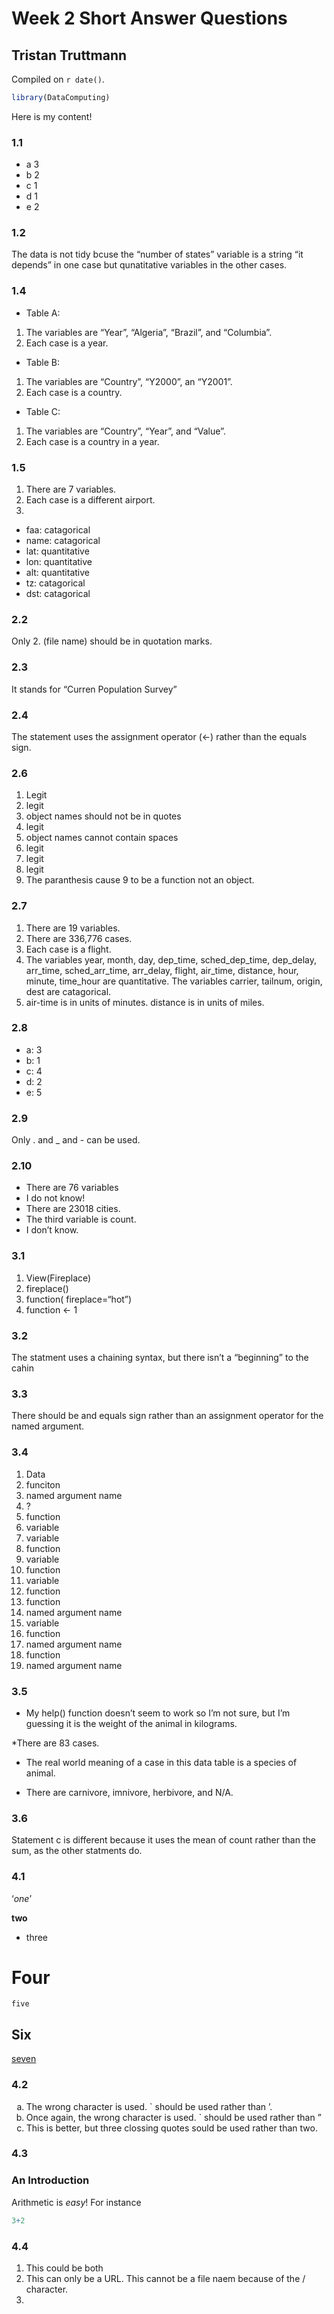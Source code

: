 # Week 2 Short Answer Questions

## Tristan Truttmann

<!-- leave this material as is -->
Compiled on `r date()`.

```r
library(DataComputing)
```
<!-- put your content after this line -->

Here is my content!

### 1.1

* a 3
* b 2
* c 1
* d 1
* e 2

### 1.2 

The data is not tidy bcuse the "number of states" variable is a string "it depends" in one case but qunatitative variables in the other cases. 

### 1.4 

* Table A: 
(1) The variables are "Year", "Algeria", "Brazil", and "Columbia". 
(2) Each case is a year. 

* Table B: 
(1) The variables are "Country", "Y2000", an "Y2001".  
(2) Each case is a country.

* Table C: 
(1) The variables are "Country", "Year", and "Value". 
(2) Each case is a country in a year. 

### 1.5

(1) There are 7 variables. 
(2) Each case is a different airport.
(3) 
* faa: catagorical
* name: catagorical
* lat: quantitative
* lon: quantitative
* alt: quantitative
* tz: catagorical
* dst: catagorical

### 2.2

Only 2. (file name) should be in quotation marks. 

### 2.3 

It stands for "Curren Population Survey"

### 2.4 

The statement uses the assignment operator (<-) rather than the equals sign. 

### 2.6

(1) Legit
(2) legit
(3) object names should not be in quotes
(4) legit
(5) object names cannot contain spaces
(6) legit
(7) legit
(8) legit
(9) The paranthesis cause 9 to be a function not an object.  

### 2.7

(1) There are 19 variables. 
(2) There are 336,776 cases. 
(3) Each case is a flight. 
(4) The variables year, month, day, dep_time, sched_dep_time, dep_delay, arr_time, sched_arr_time, arr_delay, flight, air_time, distance, hour, minute, time_hour are quantitative.  The variables carrier, tailnum, origin, dest are catagorical. 
(5) air-time is in units of minutes.  distance is in units of miles. 

### 2.8

* a: 3
* b: 1
* c: 4
* d: 2
* e: 5

### 2.9 

Only . and _ and - can be used. 

### 2.10

* There are 76 variables
* I do not know! 
* There are 23018 cities. 
* The third variable is count. 
* I don't know.

### 3.1

(1) View(Fireplace)
(2) fireplace()
(3) function( fireplace="hot")
(4) function <- 1 

### 3.2 

The statment uses a chaining syntax, but there isn't a "beginning" to the cahin

### 3.3 

There should be and equals sign rather than an assignment operator for the named argument. 

### 3.4 

(1) Data 
(2) funciton 
(3) named argument name
(4) ? 
(5) function
(6) variable
(7) variable
(8) function
(9) variable
(10) function 
(11) variable
(12) function
(13) function
(14) named argument name
(15) variable
(16) function
(17) named argument name
(18) function 
(19) named argument name

### 3.5

* My help() function doesn't seem to work so I'm not sure, but I'm guessing it is the weight of the animal in kilograms.

*There are 83 cases. 

* The real world meaning of a case in this data table is a species of animal.  

* There are carnivore, imnivore, herbivore, and N/A. 

### 3.6

Statement c is different because it uses the mean of count rather than the sum, as the other statments do.  

### 4.1

'*one*'

**two**

* three

# Four

`five`

## Six

[seven](http://tiny.cc/dcf/index.html)

### 4.2

(a) The wrong character is used.  ` should be used rather than '. 
(b) Once again, the wrong character is used.  ` should be used rather than "
(c) This is better, but three clossing quotes sould be used rather than two. 

### 4.3 

### An Introduction
Arithmetic is *easy*! For instance
``` r
3+2
```

### 4.4 

(1) This could be both
(2) This can only be a URL.  This cannot be a file naem because of the / character. 
(3) 
